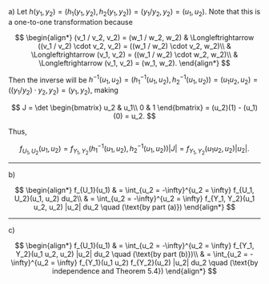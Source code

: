 a) Let $h(y_1, y_2) = (h_1(y_1, y_2), h_2(y_1, y_2)) = (y_1 / y_2, y_2) = (u_1, u_2)$.
Note that this is a one-to-one transformation because

$$
\begin{align*}
    (v_1 / v_2, v_2) = (w_1 / w_2, w_2) & \Longleftrightarrow ((v_1 / v_2) \cdot v_2, v_2) = ((w_1 / w_2) \cdot v_2, w_2)\\
    & \Longleftrightarrow (v_1, v_2) = ((w_1 / w_2) \cdot w_2, w_2)\\
    & \Longleftrightarrow (v_1, v_2) = (w_1, w_2).
\end{align*}
$$

Then the inverse will be $h^{-1}(u_1, u_2) = (h_1^{-1}(u_1, u_2), h_2^{-1}(u_1, u_2)) = (u_1 u_2, u_2) = ((y_1 / y_2) \cdot y_2, y_2) = (y_1, y_2)$, making

$$
J = \det
\begin{bmatrix}
    u_2 & u_1\\
    0 & 1
\end{bmatrix} = (u_2)(1) - (u_1)(0) = u_2.
$$

Thus,

$$
f_{U_1, U_2}(u_1, u_2) = f_{Y_1, Y_2}(h_1^{-1}(u_1, u_2), h_2^{-1}(u_1, u_2)) |J| = f_{Y_1, Y_2}(u_1 u_2, u_2) |u_2|.
$$

---

b)

$$
\begin{align*}
    f_{U_1}(u_1) & = \int_{u_2 = -\infty}^{u_2 = \infty} f_{U_1, U_2}(u_1, u_2) du_2\\
    & = \int_{u_2 = -\infty}^{u_2 = \infty} f_{Y_1, Y_2}(u_1 u_2, u_2) |u_2| du_2 \quad (\text{by part (a)})
\end{align*}
$$

---

c)

$$
\begin{align*}
    f_{U_1}(u_1) & = \int_{u_2 = -\infty}^{u_2 = \infty} f_{Y_1, Y_2}(u_1 u_2, u_2) |u_2| du_2 \quad (\text{by part (b)})\\
    & = \int_{u_2 = -\infty}^{u_2 = \infty} f_{Y_1}(u_1 u_2) f_{Y_2}(u_2) |u_2| du_2 \quad (\text{by independence and Theorem 5.4})
\end{align*}
$$
